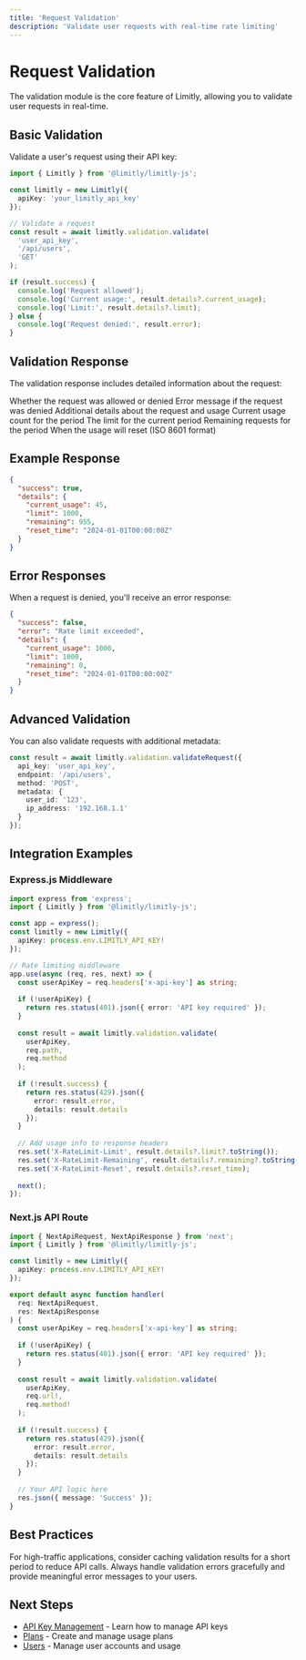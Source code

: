 ```yaml
---
title: 'Request Validation'
description: 'Validate user requests with real-time rate limiting'
---
```


# Request Validation

The validation module is the core feature of Limitly, allowing you to validate user requests in real-time.

## Basic Validation

Validate a user's request using their API key:

```typescript
import { Limitly } from '@limitly/limitly-js';

const limitly = new Limitly({
  apiKey: 'your_limitly_api_key'
});

// Validate a request
const result = await limitly.validation.validate(
  'user_api_key',
  '/api/users',
  'GET'
);

if (result.success) {
  console.log('Request allowed');
  console.log('Current usage:', result.details?.current_usage);
  console.log('Limit:', result.details?.limit);
} else {
  console.log('Request denied:', result.error);
}
```

## Validation Response

The validation response includes detailed information about the request:

<ParamField body="success" type="boolean">
  Whether the request was allowed or denied
</ParamField>

<ParamField body="error" type="string">
  Error message if the request was denied
</ParamField>

<ParamField body="details" type="object">
  Additional details about the request and usage
</ParamField>

<ParamField body="details.current_usage" type="number">
  Current usage count for the period
</ParamField>

<ParamField body="details.limit" type="number">
  The limit for the current period
</ParamField>

<ParamField body="details.remaining" type="number">
  Remaining requests for the period
</ParamField>

<ParamField body="details.reset_time" type="string">
  When the usage will reset (ISO 8601 format)
</ParamField>

## Example Response

```json
{
  "success": true,
  "details": {
    "current_usage": 45,
    "limit": 1000,
    "remaining": 955,
    "reset_time": "2024-01-01T00:00:00Z"
  }
}
```

## Error Responses

When a request is denied, you'll receive an error response:

```json
{
  "success": false,
  "error": "Rate limit exceeded",
  "details": {
    "current_usage": 1000,
    "limit": 1000,
    "remaining": 0,
    "reset_time": "2024-01-01T00:00:00Z"
  }
}
```

## Advanced Validation

You can also validate requests with additional metadata:

```typescript
const result = await limitly.validation.validateRequest({
  api_key: 'user_api_key',
  endpoint: '/api/users',
  method: 'POST',
  metadata: {
    user_id: '123',
    ip_address: '192.168.1.1'
  }
});
```

## Integration Examples

### Express.js Middleware

```typescript
import express from 'express';
import { Limitly } from '@limitly/limitly-js';

const app = express();
const limitly = new Limitly({
  apiKey: process.env.LIMITLY_API_KEY!
});

// Rate limiting middleware
app.use(async (req, res, next) => {
  const userApiKey = req.headers['x-api-key'] as string;
  
  if (!userApiKey) {
    return res.status(401).json({ error: 'API key required' });
  }
  
  const result = await limitly.validation.validate(
    userApiKey,
    req.path,
    req.method
  );
  
  if (!result.success) {
    return res.status(429).json({ 
      error: result.error,
      details: result.details 
    });
  }
  
  // Add usage info to response headers
  res.set('X-RateLimit-Limit', result.details?.limit?.toString());
  res.set('X-RateLimit-Remaining', result.details?.remaining?.toString());
  res.set('X-RateLimit-Reset', result.details?.reset_time);
  
  next();
});
```

### Next.js API Route

```typescript
import { NextApiRequest, NextApiResponse } from 'next';
import { Limitly } from '@limitly/limitly-js';

const limitly = new Limitly({
  apiKey: process.env.LIMITLY_API_KEY!
});

export default async function handler(
  req: NextApiRequest,
  res: NextApiResponse
) {
  const userApiKey = req.headers['x-api-key'] as string;
  
  if (!userApiKey) {
    return res.status(401).json({ error: 'API key required' });
  }
  
  const result = await limitly.validation.validate(
    userApiKey,
    req.url!,
    req.method!
  );
  
  if (!result.success) {
    return res.status(429).json({ 
      error: result.error,
      details: result.details 
    });
  }
  
  // Your API logic here
  res.json({ message: 'Success' });
}
```

## Best Practices

<CardGroup cols={1}>
  <Card title="Cache Validation Results">
    For high-traffic applications, consider caching validation results for a short period to reduce API calls.
  </Card>
</CardGroup>

<CardGroup cols={1}>
  <Card title="Handle Errors Gracefully">
    Always handle validation errors gracefully and provide meaningful error messages to your users.
  </Card>
</CardGroup>

## Next Steps

- [API Key Management](/sdk/api-keys) - Learn how to manage API keys
- [Plans](/sdk/plans) - Create and manage usage plans
- [Users](/sdk/users) - Manage user accounts and usage 
